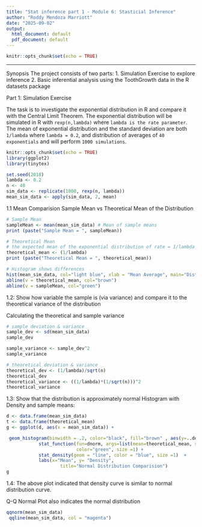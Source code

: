 ```yaml
---
title: "Stat inference part 1 - Module 6: Stasticial Inference"
author: "Roddy Mendoza Marriott"
date: "2025-09-02"
output:
  html_document: default
  pdf_document: default
---
```

```r
knitr::opts_chunk$set(echo = TRUE)
```
 

---
Synopsis
The project consists of two parts:
1. Simulation Exercise to explore inference
2. Basic inferential analysis using the ToothGrowth data in the R datasets package

Part 1: Simulation Exercise

The task is to investigate the exponential distribution in R and compare it with the Central Limit Theorem. The exponential distribution will be simulated in 
R with `rexp(n,lambda)` where `lambda is the rate parameter`. The mean of exponential distribution and the standard deviation are both `1/lambda` where `lambda = 0.2`, 
and distribution of averages of `40 exponentials` and will perform `1000 simulations`.


```r
knitr::opts_chunk$set(echo = TRUE)
library(ggplot2)
library(tinytex)

set.seed(2018)
lambda <- 0.2
n <- 40
sim_data <- replicate(1000, rexp(n, lambda))
mean_sim_data <- apply(sim_data, 2, mean)
```

1.1 Mean Comparision
Sample Mean vs Theoretical Mean of the Distribution

```r
# Sample Mean
sampleMean <- mean(mean_sim_data) # Mean of sample means
print (paste("Sample Mean = ", sampleMean))

# Theoretical Mean
# the expected mean of the exponential distribution of rate = 1/lambda
theoretical_mean <- (1/lambda)
print (paste("Theoretical Mean = ", theoretical_mean))
```

```r
# Histogram shows differences
hist(mean_sim_data, col="light blue", xlab = "Mean Average", main="Distribution of Exponential Average")
abline(v = theoretical_mean, col="brown")
abline(v = sampleMean, col="green")
```

1.2: Show how variable the sample is (via variance) and compare it to the theoretical variance of the distribution

Calculating the theoretical and sample variance

```r
# sample deviation & variance
sample_dev <- sd(mean_sim_data)
sample_dev

sample_variance <- sample_dev^2
sample_variance
```

```r
# theoretical deviation & variance
theoretical_dev <- (1/lambda)/sqrt(n)
theoretical_dev
theoretical_variance <- ((1/lambda)*(1/sqrt(n)))^2
theoretical_variance
```


1.3: Show that the distribution is approximately normal
Histogram with Density and sample means:

```r
d <- data.frame(mean_sim_data)
t <- data.frame(theoretical_mean)
g <- ggplot(d, aes(x = mean_sim_data)) +

 geom_histogram(binwidth = .2, color="black", fill="brown" , aes(y=..density..))+
            stat_function(fun=dnorm, args=list(mean=theoretical_mean, sd=sd(mean_sim_data)), 
                          color="green", size =1) +
            stat_density(geom = "line", color = "blue", size =1)  +
            labs(x="Mean", y= "Density", 
                    title="Normal Distribution Comparision")
g
```

1.4: The above plot indicated that density curve is similar to normal distribution curve.

Q-Q Normal Plot also indicates the normal distribution

```r
qqnorm(mean_sim_data)
 qqline(mean_sim_data, col = "magenta")
```


